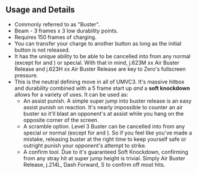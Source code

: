 ## Usage and Details

- Commonly referred to as "Buster".
- Beam - 3 frames x 3 low durability points.
- Requires 150 frames of charging.
- You can transfer your charge to another button as long as the initial button is not released.
- It has the unique ability to be able to be cancelled into from any normal (except for <InlineInput text="j.H" color="red"/> and <InlineInput text="j.2H" color="red"/>) or special. With that in mind, <InputBlock><Text color="yellow">j.623M</Text> xx Air Buster Release</InputBlock>
  and <InputBlock><Text color="yellow">j.623H</Text> xx Air Buster Release</InputBlock> are key to Zero's fullscreen pressure.
- This is the neutral defining move in all of UMVC3. It's massive hitbox and durability combined with a 5 frame start up _and_ a **soft knockdown** allows for a variety of uses.
  It can be used as:
  - An assist punish. A simple super jump into buster release is an easy assist punish on reaction. It's nearly impossible to counter an air buster so it'll blast an opponent's at assist while you hang on the opposite corner of the screen.
  - A scramble option. Level 3 Buster can be cancelled into from any special or normal (except for <InlineInput text="j.H" color="red"/> and <InlineInput text="j.2H" color="red"/>). So if you feel like
    you've made a mistake, releasing buster at the right time to keep yourself safe or outright punish your opponent's attempt to strike.
  - A confirm tool. Due to it's guaranteed Soft Knockdown, confirming from any stray hit at super jump height is trivial. Simply <InputBlock>Air Buster Release, <Text color="blue">j.214L</Text>, Dash Forward, <Text color="green">S</Text></InputBlock>
    to confirm off most hits.
